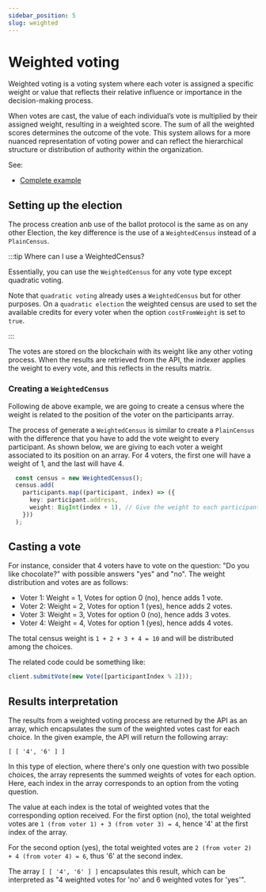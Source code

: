 ```yaml
---
sidebar_position: 5
slug: weighted
---
```


# Weighted voting

Weighted voting is a voting system where each voter is assigned a specific weight or value that reflects their relative 
influence or importance in the decision-making process.

When votes are cast, the value of each individual’s vote is multiplied by their assigned weight, resulting in a weighted 
score. The sum of all the weighted scores determines the outcome of the vote. This system allows for a more nuanced 
representation of voting power and can reflect the hierarchical structure or distribution of authority within the 
organization.

See:

- [Complete example](https://github.com/vocdoni/vocdoni-sdk/blob/main/examples/typescript/src/weighted.ts)

## Setting up the election

The process creation anb use of the ballot protocol is the same as on any other Election, the key difference is the
use of a `WeightedCensus` instead of a `PlainCensus`.

:::tip Where can I use a WeightedCensus?

Essentially, you can use the `WeightedCensus` for any vote type except quadratic voting.

Note that `quadratic voting` already uses a `WeightedCensus` but for other purposes. On a `quadratic election` the
weighted census are used to set the available credits for every voter when the option `costFromWeight` is set to `true`.

:::

The votes are stored on the blockchain with its weight like any other voting process. When the results are retrieved
from the API, the indexer applies the weight to every vote, and this reflects in the results matrix.

### Creating a `WeightedCensus`

Following de above example, we are going to create a census where the weight is related to the position of the voter on 
the participants array.

The process of generate a `WeightedCensus` is similar to create a `PlainCensus` with the difference that you have to
add the vote weight to every participant. As shown below, we are giving to each voter a weight associated to its
position on an array. For 4 voters, the first one will have a weight of 1, and the last will have 4.

```ts
  const census = new WeightedCensus();
  census.add(
    participants.map((participant, index) => ({
      key: participant.address,
      weight: BigInt(index + 1), // Give the weight to each participant
    }))
  );
```

## Casting a vote

For instance, consider that 4 voters have to vote on the question: "Do you like chocolate?" with possible answers "yes" and "no".
The weight distribution and votes are as follows:

- Voter 1: Weight = 1, Votes for option 0 (no), hence adds 1 vote.
- Voter 2: Weight = 2, Votes for option 1 (yes), hence adds 2 votes.
- Voter 3: Weight = 3, Votes for option 0 (no), hence adds 3 votes.
- Voter 4: Weight = 4, Votes for option 1 (yes), hence adds 4 votes.

The total census weight is `1 + 2 + 3 + 4 = 10` and will be distributed among the choices.

The related code could be something like:

```ts
client.submitVote(new Vote([participantIndex % 2]));
```

## Results interpretation

The results from a weighted voting process are returned by the API as an array, which encapsulates the sum of the 
weighted votes cast for each choice. In the given example, the API will return the following array:

```
[ [ '4', '6' ] ]
```

In this type of election, where there's only one question with two possible choices, the array represents the summed 
weights of votes for each option. Here, each index in the array corresponds to an option from the voting question.

The value at each index is the total of weighted votes that the corresponding option received. For the first option (no), 
the total weighted votes are `1 (from voter 1) + 3 (from voter 3) = 4`, hence '4' at the first index of the array.

For the second option (yes), the total weighted votes are `2 (from voter 2) + 4 (from voter 4) = 6`, thus '6' at the 
second index.

The array `[ [ '4', '6' ] ]` encapsulates this result, which can be interpreted as "4 weighted votes for 'no' and 6 
weighted votes for 'yes'".